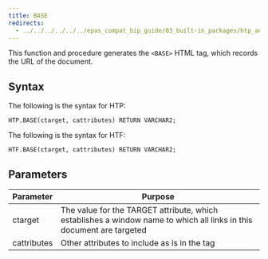 ```yaml
---
title: BASE
redirects:
  - ../../../../../../epas_compat_bip_guide/03_built-in_packages/htp_and_htf/base #generated for docs/epas/reorg-role-use-case-mode
---
```


This function and procedure generates the `<BASE>` HTML tag, which records the URL of the document.

## Syntax 

The following is the syntax for HTP:

```
HTP.BASE(ctarget, cattributes) RETURN VARCHAR2;
```

The following is the syntax for HTF:

```
HTF.BASE(ctarget, cattributes) RETURN VARCHAR2;
```

## Parameters 

| Parameter | Purpose  |
| --------- | -------- |
| ctarget | The value for the TARGET attribute, which establishes a window name to which all links in this document are targeted |
| cattributes | Other attributes to include as is in the tag |
